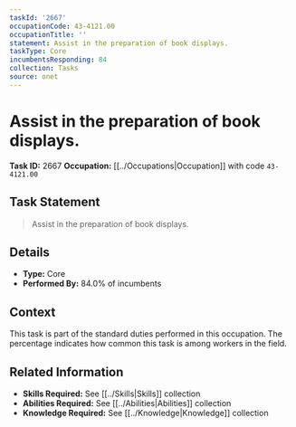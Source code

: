 ```yaml
---
taskId: '2667'
occupationCode: 43-4121.00
occupationTitle: ''
statement: Assist in the preparation of book displays.
taskType: Core
incumbentsResponding: 84
collection: Tasks
source: onet
---
```

# Assist in the preparation of book displays.

**Task ID:** 2667
**Occupation:** [[../Occupations|Occupation]] with code `43-4121.00`

## Task Statement

> Assist in the preparation of book displays.

## Details

- **Type:** Core
- **Performed By:** 84.0% of incumbents

## Context

This task is part of the standard duties performed in this occupation. The percentage indicates how common this task is among workers in the field.

## Related Information

- **Skills Required:** See [[../Skills|Skills]] collection
- **Abilities Required:** See [[../Abilities|Abilities]] collection
- **Knowledge Required:** See [[../Knowledge|Knowledge]] collection

